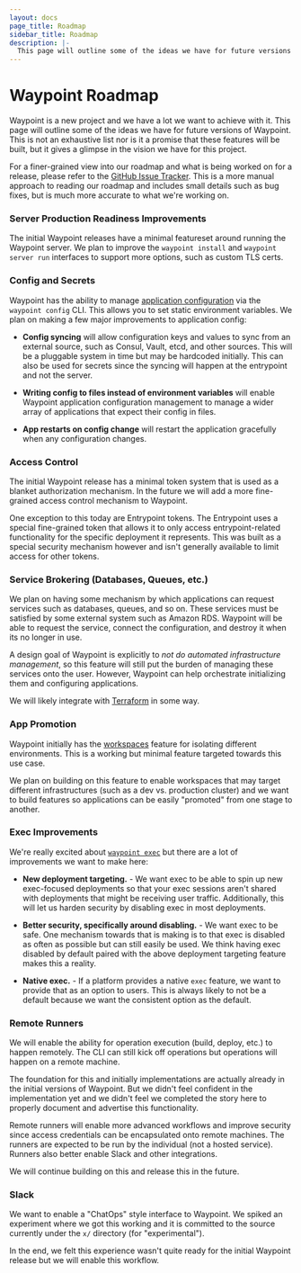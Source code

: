 ```yaml
---
layout: docs
page_title: Roadmap
sidebar_title: Roadmap
description: |-
  This page will outline some of the ideas we have for future versions of Waypoint. This is not an exhaustive list nor is it a promise that these features will be built, but it gives a glimpse in the vision we have for this project.
---
```


# Waypoint Roadmap

Waypoint is a new project and we have a lot we want to achieve with it.
This page will outline some of the ideas we have for future versions of Waypoint.
This is not an exhaustive list nor is it a promise that these features will
be built, but it gives a glimpse in the vision we have for this project.

For a finer-grained view into our roadmap and what is being worked on for
a release, please refer to the [GitHub Issue Tracker](https://github.com/hashicorp/waypoint/issues).
This is a more manual approach to reading our roadmap and includes small details
such as bug fixes, but is much more accurate to what we're working on.

### Server Production Readiness Improvements

The initial Waypoint releases have a minimal featureset around running the Waypoint server.
We plan to improve the `waypoint install` and `waypoint server run` interfaces
to support more options, such as custom TLS certs.

### Config and Secrets

Waypoint has the ability to manage [application configuration](/docs/app-config)
via the `waypoint config` CLI. This allows you to set static environment variables.
We plan on making a few major improvements to application config:

- **Config syncing** will allow configuration keys and values to sync from
  an external source, such as Consul, Vault, etcd, and other sources. This will
  be a pluggable system in time but may be hardcoded initially. This can also
  be used for secrets since the syncing will happen at the entrypoint and not the
  server.

- **Writing config to files instead of environment variables** will enable
  Waypoint application configuration management to manage a wider array of
  applications that expect their config in files.

- **App restarts on config change** will restart the application gracefully
  when any configuration changes.

### Access Control

The initial Waypoint release has a minimal token system that is used as a
blanket authorization mechanism. In the future we will add a more fine-grained
access control mechanism to Waypoint.

One exception to this today are Entrypoint tokens. The Entrypoint uses
a special fine-grained token that allows it to only access entrypoint-related
functionality for the specific deployment it represents. This was built as
a special security mechanism however and isn't generally available to limit
access for other tokens.

### Service Brokering (Databases, Queues, etc.)

We plan on having some mechanism by which applications can request services
such as databases, queues, and so on. These services must be satisfied by
some external system such as Amazon RDS. Waypoint will be able to request
the service, connect the configuration, and destroy it when its no longer
in use.

A design goal of Waypoint is explicitly to _not do automated infrastructure
management_, so this feature will still put the burden of managing these
services onto the user. However, Waypoint can help orchestrate initializing
them and configuring applications.

We will likely integrate with [Terraform](https://terraform.io) in some way.

### App Promotion

Waypoint initially has the [workspaces](/docs/workspaces) feature for
isolating different environments. This is a working but minimal feature
targeted towards this use case.

We plan on building on this feature to enable workspaces that may target
different infrastructures (such as a dev vs. production cluster) and we
want to build features so applications can be easily "promoted" from
one stage to another.

### Exec Improvements

We're really excited about [`waypoint exec`](/docs/exec) but there
are a lot of improvements we want to make here:

- **New deployment targeting.** - We want exec to be able to spin up
  new exec-focused deployments so that your exec sessions aren't shared with
  deployments that might be receiving user traffic. Additionally, this will
  let us harden security by disabling exec in most deployments.

- **Better security, specifically around disabling.** - We want exec to
  be safe. One mechanism towards that is making is to that exec is disabled
  as often as possible but can still easily be used. We think having exec
  disabled by default paired with the above deployment targeting feature makes
  this a reality.

- **Native exec.** - If a platform provides a native `exec` feature, we
  want to provide that as an option to users. This is always likely to not
  be a default because we want the consistent option as the default.

### Remote Runners

We will enable the ability for operation execution (build, deploy, etc.)
to happen remotely. The CLI can still kick off operations but operations will
happen on a remote machine.

The foundation for this and initially implementations are actually already
in the initial versions of Waypoint. But we didn't feel confident in the
implementation yet and we didn't feel we completed the story here to properly
document and advertise this functionality.

Remote runners will enable more advanced workflows and improve security
since access credentials can be encapsulated onto remote machines. The runners
are expected to be run by the individual (not a hosted service). Runners also
better enable Slack and other integrations.

We will continue building on this and release this in the future.

### Slack

We want to enable a "ChatOps" style interface to Waypoint. We spiked
an experiment where we got this working and it is committed to the source
currently under the `x/` directory (for "experimental").

In the end, we felt this experience wasn't quite ready for the initial Waypoint
release but we will enable this workflow.
